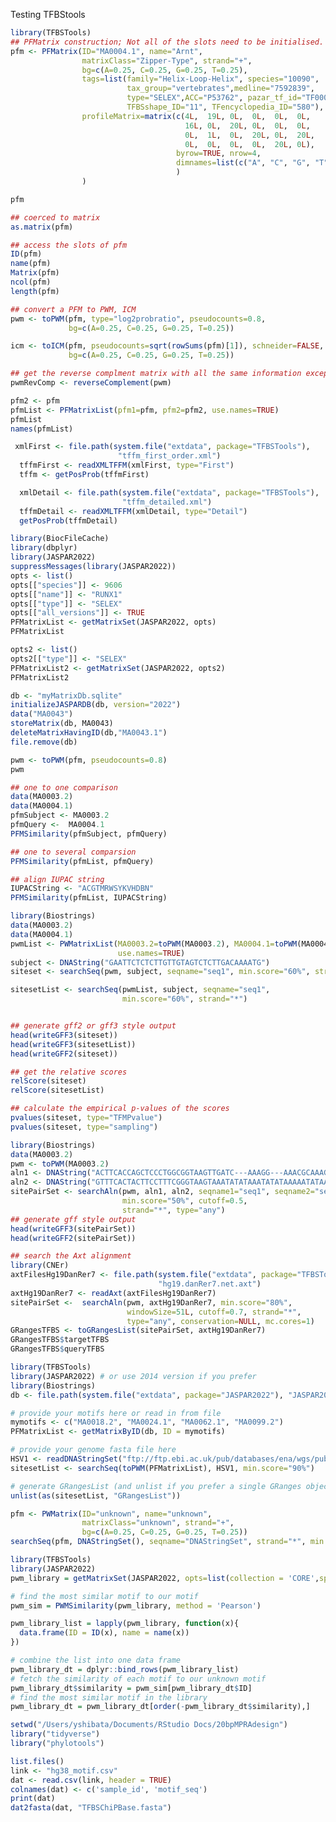 Testing TFBStools

```r
library(TFBSTools)
## PFMatrix construction; Not all of the slots need to be initialised.
pfm <- PFMatrix(ID="MA0004.1", name="Arnt", 
                matrixClass="Zipper-Type", strand="+",
                bg=c(A=0.25, C=0.25, G=0.25, T=0.25),
                tags=list(family="Helix-Loop-Helix", species="10090",
                          tax_group="vertebrates",medline="7592839", 
                          type="SELEX",ACC="P53762", pazar_tf_id="TF0000003",
                          TFBSshape_ID="11", TFencyclopedia_ID="580"),
                profileMatrix=matrix(c(4L,  19L, 0L,  0L,  0L,  0L,
                                       16L, 0L,  20L, 0L,  0L,  0L,
                                       0L,  1L,  0L,  20L, 0L,  20L,
                                       0L,  0L,  0L,  0L,  20L, 0L),
                                     byrow=TRUE, nrow=4,
                                     dimnames=list(c("A", "C", "G", "T"))
                                     )
                )

pfm

## coerced to matrix
as.matrix(pfm)

## access the slots of pfm
ID(pfm)
name(pfm)
Matrix(pfm)
ncol(pfm)
length(pfm)

## convert a PFM to PWM, ICM
pwm <- toPWM(pfm, type="log2probratio", pseudocounts=0.8,
             bg=c(A=0.25, C=0.25, G=0.25, T=0.25))

icm <- toICM(pfm, pseudocounts=sqrt(rowSums(pfm)[1]), schneider=FALSE,
             bg=c(A=0.25, C=0.25, G=0.25, T=0.25))

## get the reverse complment matrix with all the same information except the strand.
pwmRevComp <- reverseComplement(pwm)
```
```r
pfm2 <- pfm
pfmList <- PFMatrixList(pfm1=pfm, pfm2=pfm2, use.names=TRUE)
pfmList
names(pfmList)
```
```r
 xmlFirst <- file.path(system.file("extdata", package="TFBSTools"),
                        "tffm_first_order.xml")
  tffmFirst <- readXMLTFFM(xmlFirst, type="First")
  tffm <- getPosProb(tffmFirst)

  xmlDetail <- file.path(system.file("extdata", package="TFBSTools"),
                         "tffm_detailed.xml")
  tffmDetail <- readXMLTFFM(xmlDetail, type="Detail")
  getPosProb(tffmDetail)
```
```r
library(BiocFileCache)
library(dbplyr)
library(JASPAR2022)
suppressMessages(library(JASPAR2022))
opts <- list()
opts[["species"]] <- 9606
opts[["name"]] <- "RUNX1"
opts[["type"]] <- "SELEX"
opts[["all_versions"]] <- TRUE
PFMatrixList <- getMatrixSet(JASPAR2022, opts)
PFMatrixList

opts2 <- list()
opts2[["type"]] <- "SELEX"
PFMatrixList2 <- getMatrixSet(JASPAR2022, opts2)
PFMatrixList2
```
```r
db <- "myMatrixDb.sqlite"
initializeJASPARDB(db, version="2022")
data("MA0043")
storeMatrix(db, MA0043)
deleteMatrixHavingID(db,"MA0043.1")
file.remove(db)
```

```r
pwm <- toPWM(pfm, pseudocounts=0.8)
pwm

## one to one comparison
data(MA0003.2)
data(MA0004.1)
pfmSubject <- MA0003.2
pfmQuery <-  MA0004.1
PFMSimilarity(pfmSubject, pfmQuery)

## one to several comparsion
PFMSimilarity(pfmList, pfmQuery)

## align IUPAC string
IUPACString <- "ACGTMRWSYKVHDBN"
PFMSimilarity(pfmList, IUPACString)
```

```r
library(Biostrings)
data(MA0003.2)
data(MA0004.1)
pwmList <- PWMatrixList(MA0003.2=toPWM(MA0003.2), MA0004.1=toPWM(MA0004.1),
                        use.names=TRUE)
subject <- DNAString("GAATTCTCTCTTGTTGTAGTCTCTTGACAAAATG")
siteset <- searchSeq(pwm, subject, seqname="seq1", min.score="60%", strand="*")

sitesetList <- searchSeq(pwmList, subject, seqname="seq1",
                         min.score="60%", strand="*")


## generate gff2 or gff3 style output
head(writeGFF3(siteset))
head(writeGFF3(sitesetList))
head(writeGFF2(siteset))

## get the relative scores
relScore(siteset)
relScore(sitesetList)

## calculate the empirical p-values of the scores
pvalues(siteset, type="TFMPvalue")
pvalues(siteset, type="sampling")
```
```r
library(Biostrings)
data(MA0003.2)
pwm <- toPWM(MA0003.2)
aln1 <- DNAString("ACTTCACCAGCTCCCTGGCGGTAAGTTGATC---AAAGG---AAACGCAAAGTTTTCAAG")
aln2 <- DNAString("GTTTCACTACTTCCTTTCGGGTAAGTAAATATATAAATATATAAAAATATAATTTTCATC")
sitePairSet <- searchAln(pwm, aln1, aln2, seqname1="seq1", seqname2="seq2",
                         min.score="50%", cutoff=0.5,
                         strand="*", type="any")
## generate gff style output
head(writeGFF3(sitePairSet))
head(writeGFF2(sitePairSet))

## search the Axt alignment
library(CNEr)
axtFilesHg19DanRer7 <- file.path(system.file("extdata", package="TFBSTools"),
                                 "hg19.danRer7.net.axt")
axtHg19DanRer7 <- readAxt(axtFilesHg19DanRer7)
sitePairSet <-  searchAln(pwm, axtHg19DanRer7, min.score="80%",
                          windowSize=51L, cutoff=0.7, strand="*",
                          type="any", conservation=NULL, mc.cores=1)
GRangesTFBS <- toGRangesList(sitePairSet, axtHg19DanRer7)
GRangesTFBS$targetTFBS
GRangesTFBS$queryTFBS
```
```r
library(TFBSTools)
library(JASPAR2022) # or use 2014 version if you prefer
library(Biostrings)
db <- file.path(system.file("extdata", package="JASPAR2022"), "JASPAR2022.sqlite")

# provide your motifs here or read in from file
mymotifs <- c("MA0018.2", "MA0024.1", "MA0062.1", "MA0099.2") 
PFMatrixList <- getMatrixByID(db, ID = mymotifs)

# provide your genome fasta file here
HSV1 <- readDNAStringSet("ftp://ftp.ebi.ac.uk/pub/databases/ena/wgs/public/fkj/FKJZ01.fasta.gz") 
sitesetList <- searchSeq(toPWM(PFMatrixList), HSV1, min.score="90%")

# generate GRangesList (and unlist if you prefer a single GRanges object)
unlist(as(sitesetList, "GRangesList")) 
```
```r
pfm <- PWMatrix(ID="unknown", name="unknown", 
                matrixClass="unknown", strand="+",
                bg=c(A=0.25, C=0.25, G=0.25, T=0.25))
searchSeq(pfm, DNAStringSet(), seqname="DNAStringSet", strand="*", min.score="80%")
```

```r
library(TFBSTools)
library(JASPAR2022)
pwm_library = getMatrixSet(JASPAR2022, opts=list(collection = 'CORE',species = 'Homo sapiens'))

# find the most similar motif to our motif
pwm_sim = PWMSimilarity(pwm_library, method = 'Pearson')

pwm_library_list = lapply(pwm_library, function(x){
  data.frame(ID = ID(x), name = name(x))
})

# combine the list into one data frame
pwm_library_dt = dplyr::bind_rows(pwm_library_list)
# fetch the similarity of each motif to our unknown motif
pwm_library_dt$similarity = pwm_sim[pwm_library_dt$ID]
# find the most similar motif in the library
pwm_library_dt = pwm_library_dt[order(-pwm_library_dt$similarity),]
```

```r
setwd("/Users/yshibata/Documents/RStudio Docs/20bpMPRAdesign")
library("tidyverse")
library("phylotools")

list.files()
link <- "hg38_motif.csv"
dat <- read.csv(link, header = TRUE)
colnames(dat) <- c('sample_id', 'motif_seq')
print(dat)
dat2fasta(dat, "TFBSChiPBase.fasta")
```

